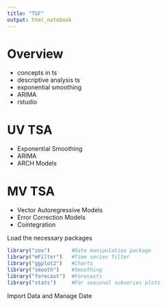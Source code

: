 ```yaml
---
title: "TSF"
output: html_notebook
---
```


# Overview
- concepts in ts
- descriptive analysis ts
- exponential smoothing
- ARIMA
- rstudio

# UV TSA
- Exponential Smoothing
- ARIMA
- ARCH Models

# MV TSA
- Vector Autoregressive Models
- Error Correction Models
- Cointegration

Load the necessary packages

```r
library("zoo")       #Date manipulation package
library("mFilter")   #Time series filter
library("ggplot2")   #Charts
library("smooth")    #Smoothing
library("forecast")  #Forecasts
library("stats")     #For seasonal subseries plots
```

Import Data and Manage Date
